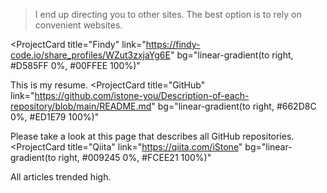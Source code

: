 > I end up directing you to other sites.
The best option is to rely on convenient websites.

<ProjectCard
  title="Findy"
  link="https://findy-code.io/share_profiles/WZut3zxjaYg6E"
  bg="linear-gradient(to right, #D585FF 0%, #00FFEE 100%)"
>
  This is my resume.
</ProjectCard>
<ProjectCard
  title="GitHub"
  link="https://github.com/istone-you/Description-of-each-repository/blob/main/README.md"
  bg="linear-gradient(to right, #662D8C 0%, #ED1E79 100%)"
>
  Please take a look at this page that describes all GitHub repositories.
</ProjectCard>
<ProjectCard
  title="Qiita"
  link="https://qiita.com/iStone"
  bg="linear-gradient(to right, #009245 0%, #FCEE21 100%)"
>
  All articles trended high.
</ProjectCard>
